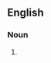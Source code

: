 ==English==

===Noun===
{{head|en|noun form|head=[[letter]]s [[of]] [[recommendation]]}}
# {{plural of|en|letter of recommendation}}